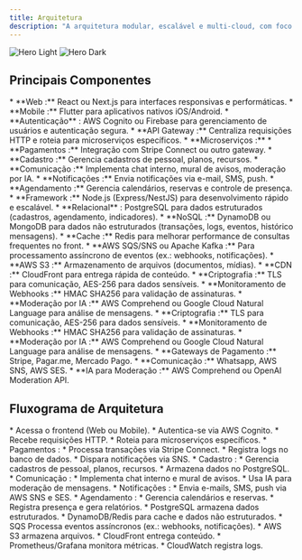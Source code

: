 ```yaml
---
title: Arquitetura
description: "A arquitetura modular, escalável e multi-cloud, com foco na AWS, mas permitindo integrações com outros provedores se necessário. A seguir, descrevo os principais componentes:"
---
```


<img
  className="block dark:hidden"
  src="/images/hero-light.png"
  alt="Hero Light"
/>
<img
  className="hidden dark:block"
  src="/images/hero-dark.png"
  alt="Hero Dark"
/>

## Principais Componentes

<AccordionGroup>

<Accordion icon="browser" title="Frontend">
  * **Web :** React ou Next.js para interfaces responsivas e performáticas.
  * **Mobile :** Flutter para aplicativos nativos iOS/Android.
  * **Autenticação** : AWS Cognito ou Firebase para gerenciamento de usuários e autenticação segura.
</Accordion>
<Accordion icon="server" title="Backend">
  * **API Gateway :** Centraliza requisições HTTP e roteia para microserviços específicos.
  * **Microserviços :**
    * **Pagamentos :** Integração com Stripe Connect ou outro gateway.
    * **Cadastro :** Gerencia cadastros de pessoal, planos, recursos.
    * **Comunicação :** Implementa chat interno, mural de avisos, moderação por IA.
    * **Notificações :** Envia notificações via e-mail, SMS, push.
    * **Agendamento :** Gerencia calendários, reservas e controle de presença.
    * **Framework :** Node.js (Express/NestJS) para desenvolvimento rápido e escalável.
</Accordion>
<Accordion icon="database" title="Banco de Dados">
  * **Relacional** : PostgreSQL para dados estruturados (cadastros, agendamento, indicadores).
  * **NoSQL :** DynamoDB ou MongoDB para dados não estruturados (transações, logs, eventos, histórico mensagens).
  * **Cache :** Redis para melhorar performance de consultas frequentes no front.
</Accordion>
<Accordion icon="database" title="Filas e Processamento Assíncrono">
  * **AWS SQS/SNS ou Apache Kafka :** Para processamento assíncrono de eventos (ex.: webhooks, notificações).
</Accordion>
<Accordion icon="warehouse" title="Armazenamento">
  * **AWS S3 :** Armazenamento de arquivos (documentos, mídias).
  * **CDN :** CloudFront para entrega rápida de conteúdo.
</Accordion>
<Accordion icon="camera-security" title="Segurança">
  * **Criptografia :** TLS para comunicação, AES-256 para dados sensíveis.
  * **Monitoramento de Webhooks :** HMAC SHA256 para validação de assinaturas.
  * **Moderação por IA :** AWS Comprehend ou Google Cloud Natural Language para análise de mensagens.
</Accordion>
<Accordion icon="monitor-waveform" title="Monitoramento e Logs">
  * **Criptografia :** TLS para comunicação, AES-256 para dados sensíveis.
  * **Monitoramento de Webhooks :** HMAC SHA256 para validação de assinaturas.
  * **Moderação por IA :** AWS Comprehend ou Google Cloud Natural Language para análise de mensagens.
</Accordion>
<Accordion icon="square-arrow-up-right" title="Integrações Externas">
  * **Gateways de Pagamento :** Stripe, Pagar.me, Mercado Pago.
  * **Comunicação :** Whatsapp, AWS SNS, AWS SES.
  * **IA para Moderação :** AWS Comprehend ou OpenAI Moderation API.
</Accordion>
</AccordionGroup>


## Fluxograma de Arquitetura

<AccordionGroup>

<Accordion icon="user" title="Usuário Final ">
  * Acessa o frontend (Web ou Mobile).
  * Autentica-se via AWS Cognito.
</Accordion>
<Accordion icon="webhook" title="API Gateway">
  * Recebe requisições HTTP.
  * Roteia para microserviços específicos.
</Accordion>
<Accordion icon="truck-container" title="Microserviços">
  * Pagamentos :
    * Processa transações via Stripe Connect.
    * Registra logs no banco de dados.
    * Dispara notificações via SNS.
  * Cadastro :
    * Gerencia cadastros de pessoal, planos, recursos.
    * Armazena dados no PostgreSQL.
  * Comunicação :
    * Implementa chat interno e mural de avisos.
    * Usa IA para moderação de mensagens.
  * Notificações :
    * Envia e-mails, SMS, push via AWS SNS e SES.
  * Agendamento :
    * Gerencia calendários e reservas.
    * Registra presença e gera relatórios.
</Accordion>
<Accordion icon="database" title="Banco de Dados">
  * PostgreSQL armazena dados estruturados.
  * DynamoDB/Redis para cache e dados não estruturados.
</Accordion>
<Accordion icon="files" title="Filas">
  * SQS Processa eventos assíncronos (ex.: webhooks, notificações).
</Accordion>
<Accordion icon="warehouse" title="Armazenamento">
  * AWS S3 armazena arquivos.
  * CloudFront entrega conteúdo.
</Accordion>
<Accordion icon="monitor-waveform" title="Monitoramento">
  * Prometheus/Grafana monitora métricas.
  * CloudWatch registra logs.
</Accordion>
</AccordionGroup>